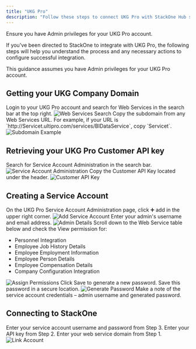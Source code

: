 ```yaml
---
title: "UKG Pro"
description: "Follow these steps to connect UKG Pro with StackOne Hub successfully."
---
```



<Warning>
  Ensure you have Admin privileges for your UKG Pro account.
</Warning>

If you've been directed to StackOne to integrate with UKG Pro, the following steps will help you understand the process and any necessary actions to configure successful integration.

This guidance assumes you have Admin privileges for your UKG Pro account.

## Getting your UKG Company Domain

<Steps>
  <Step title="Login to UKG Pro">
    Login to your UKG Pro account and search for Web Services in the search bar at the top right.
    <Frame>
      <img className='rounded-md' style={{ margin: '0 auto', border: '1px solid #efefef' }} alt="Web Services Search" src="/images/ukgpro/image1.png" />
    </Frame>
  </Step>

  <Step title="Copy Subdomain">
    Copy the subdomain from any Web Services URL. For example, if your URL is `http://Servicet.ultipro.com/services/BIDataService`, copy `Servicet`.
    <Frame>
      <img className='rounded-md' style={{ margin: '0 auto', border: '1px solid #efefef' }} alt="Subdomain Example" src="/images/ukgpro/image2.png" />
    </Frame>
  </Step>
</Steps>

## Retrieving your UKG Pro Customer API key

<Steps>
  <Step title="Search for Service Account Administration">
    Search for Service Account Administration in the search bar.
    <Frame>
      <img className='rounded-md' style={{ margin: '0 auto', border: '1px solid #efefef' }} alt="Service Account Administration" src="/images/ukgpro/image3.png" />
    </Frame>
  </Step>

  <Step title="Copy Customer API Key">
    Copy the Customer API Key located under the header.
    <Frame>
      <img className='rounded-md' style={{ margin: '0 auto', border: '1px solid #efefef' }} alt="Customer API Key" src="/images/ukgpro/image4.png" />
    </Frame>
  </Step>
</Steps>

## Creating a Service Account

<Steps>
  <Step title="Add Service Account">
    On the UKG Pro Service Account Administration page, click ➕ add in the upper right corner.
    <Frame>
      <img className='rounded-md' style={{ margin: '0 auto', border: '1px solid #efefef' }} alt="Add Service Account" src="/images/ukgpro/image5.png" />
    </Frame>
  </Step>

  <Step title="Enter Admin Details">
    Enter your admin's username and email address.
    <Frame>
      <img className='rounded-md' style={{ margin: '0 auto', border: '1px solid #efefef' }} alt="Admin Details" src="/images/ukgpro/image6.png" />
    </Frame>
  </Step>

  <Step title="Assign Permissions">
    Scroll down to the Web Service table below and check the View permission for:
    <ul>
      <li>Personnel Integration</li>
      <li>Employee Job History Details</li>
      <li>Employee Employment Information</li>
      <li>Employee Person Details</li>
      <li>Employee Compensation Details</li>
      <li>Company Configuration Integration</li>
    </ul>
    <Frame>
      <img className='rounded-md' style={{ margin: '0 auto', border: '1px solid #efefef' }} alt="Assign Permissions" src="/images/ukgpro/image7.png" />
    </Frame>
  </Step>

  <Step title="Save and Generate Password">
    Click Save to generate a new password. Save this password in a secure location.
    <Frame>
      <img className='rounded-md' style={{ margin: '0 auto', border: '1px solid #efefef' }} alt="Generate Password" src="/images/ukgpro/image8.png" />
    </Frame>
  </Step>

  <Step title="Note Credentials">
    Make a note of the service account credentials – admin username and generated password.
  </Step>
</Steps>

## Connecting to StackOne

<Steps>
  <Step title="Enter Details">
    Enter your service account username and password from Step 3. Enter your API key from Step 2. Enter your web service domain from Step 1.
    <Frame>
      <img className='rounded-md' style={{ margin: '0 auto', border: '1px solid #efefef' }} alt="Link Account" src="/images/ukgpro/image9.png" />
    </Frame>
  </Step>
</Steps>

<IntegrationFooter />

